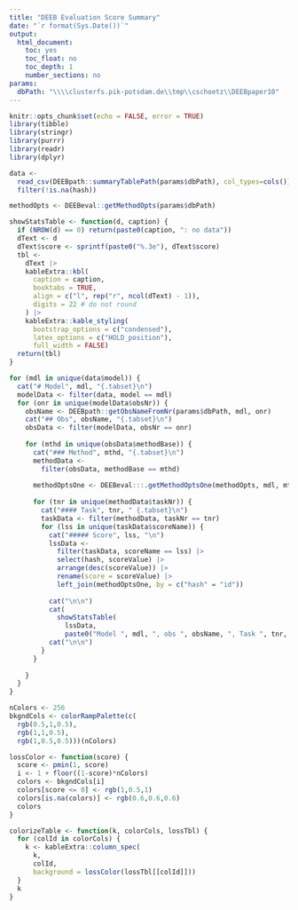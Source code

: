 ```yaml
---
title: "DEEB Evaluation Score Summary"
date: "`r format(Sys.Date())`"
output: 
  html_document:
    toc: yes
    toc_float: no
    toc_depth: 1
    number_sections: no
params:
  dbPath: "\\\\clusterfs.pik-potsdam.de\\tmp\\cschoetz\\DEEBpaper10"
---
```


```r
knitr::opts_chunk$set(echo = FALSE, error = TRUE)
library(tibble)
library(stringr)
library(purrr)
library(readr)
library(dplyr)
```

```r
data <- 
  read_csv(DEEBpath::summaryTablePath(params$dbPath), col_types=cols()) |> 
  filter(!is.na(hash))
```


```r
methodOpts <- DEEBeval::getMethodOpts(params$dbPath)
```

```r
showStatsTable <- function(d, caption) {
  if (NROW(d) == 0) return(paste0(caption, ": no data"))
  dText <- d
  dText$score <- sprintf(paste0("%.3e"), dText$score)
  tbl <- 
    dText |> 
    kableExtra::kbl(
      caption = caption,
      booktabs = TRUE,
      align = c("l", rep("r", ncol(dText) - 1)),
      digits = 22 # do not round
    ) |> 
    kableExtra::kable_styling(
      bootstrap_options = c("condensed"),
      latex_options = c("HOLD_position"),
      full_width = FALSE) 
  return(tbl)
}
```

```r
for (mdl in unique(data$model)) {
  cat("# Model", mdl, "{.tabset}\n")
  modelData <- filter(data, model == mdl)
  for (onr in unique(modelData$obsNr)) {
    obsName <- DEEBpath::getObsNameFromNr(params$dbPath, mdl, onr)
    cat("## Obs", obsName, "{.tabset}\n")
    obsData <- filter(modelData, obsNr == onr)
    
    for (mthd in unique(obsData$methodBase)) {
      cat("### Method", mthd, "{.tabset}\n")
      methodData <- 
        filter(obsData, methodBase == mthd)
      
      methodOptsOne <- DEEBeval:::.getMethodOptsOne(methodOpts, mdl, mthd)
 
      for (tnr in unique(methodData$taskNr)) {
        cat("#### Task", tnr, " {.tabset}\n")
        taskData <- filter(methodData, taskNr == tnr)
        for (lss in unique(taskData$scoreName)) {
          cat("##### Score", lss, "\n")
          lssData <- 
            filter(taskData, scoreName == lss) |> 
            select(hash, scoreValue) |> 
            arrange(desc(scoreValue)) |> 
            rename(score = scoreValue) |> 
            left_join(methodOptsOne, by = c("hash" = "id"))
          
          cat("\n\n")
          cat(
            showStatsTable(
              lssData, 
              paste0("Model ", mdl, ", obs ", obsName, ", Task ", tnr, ": ", lss)))
          cat("\n\n")
        }
      }
      
    }
  }
}
```

```r
nColors <- 256
bkgndCols <- colorRampPalette(c(
  rgb(0.5,1,0.5),
  rgb(1,1,0.5),
  rgb(1,0.5,0.5)))(nColors)

lossColor <- function(score) {
  score <- pmin(1, score)
  i <- 1 + floor((1-score)*nColors)
  colors <- bkgndCols[i]
  colors[score <= 0] <- rgb(1,0.5,1)
  colors[is.na(colors)] <- rgb(0.6,0.6,0.6)
  colors
}

colorizeTable <- function(k, colorCols, lossTbl) {
  for (colId in colorCols) {
    k <- kableExtra::column_spec(
      k, 
      colId,
      background = lossColor(lossTbl[[colId]]))
  }
  k
}
```
